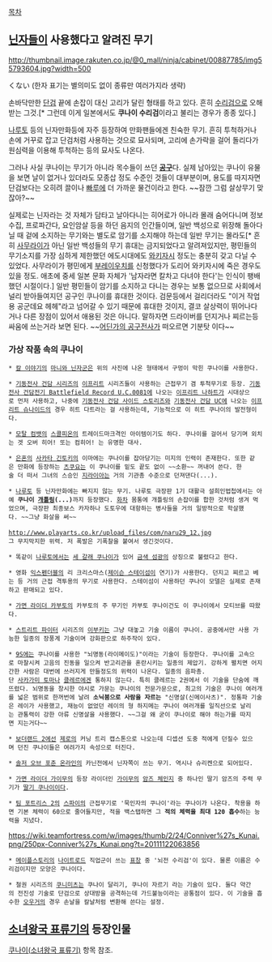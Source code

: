 [[목차]]
== [[닌자]]들이 사용했다고 알려진 무기 ==
http://thumbnail.image.rakuten.co.jp/@0_mall/ninja/cabinet/00887785/img55793604.jpg?width=500

くない (한자 표기는 별의미도 없이 종류만 여러가지라 생략)

손바닥만한 [[단검]] 끝에 손잡이 대신 고리가 달린 형태를 하고 있다. 흔히 [[수리검#s-1|수리검]]으로 오해받는 그것.[* 그런데 이게 일본에서도 '''쿠나이 수리검'''이라고 불리는 경우가 종종 있다.]

[[나루토#s-2|나루토]] 등의 닌자만화등에 자주 등장하여 만화팬들에겐 친숙한 무기. 흔히 투척하거나 손에 거꾸로 잡고 단검처럼 사용하는 것으로 묘사되며, 고리에 손가락을 걸어 돌리다가 원심력을 이용해 투척하는 등의 묘사도 나온다.

그러나 사실 쿠나이는 무기가 아니라 목수들이 쓰던 '''[[공구]]'''다. 실제 남아있는 쿠나이 유물을 보면 날이 없거나 있더라도 모종삽 정도 수준인 것들이 대부분이며, 용도를 따지자면 단검보다는 오히려 끌이나 [[크로우 바|빠루]]에 더 가까운 물건이라고 한다. ~~잠깐 그럼 살상무기 맞잖아?~~

실제로는 닌자라는 것 자체가 담타고 날아다니는 히어로가 아니라 몰래 숨어다니며 정보수집, 프로파간다, 요인암살 등을 하던 음지의 인간들이며, 일반 백성으로 위장해 돌아다닐 때 겉에 소지하는 무기와는 별도로 암기를 소지해야 하는데 일반 무기는 몰라도[* 흔히 [[사무라이]]가 아닌 일반 백성들의 무기 휴대는 금지되었다고 알려져있지만, 평민들의 무기소지를 가장 심하게 제한했던 에도시대에도 [[와키자시]] 정도는 충분히 갖고 다닐 수 있었다. 사무라이가 평민에게 [[기리스테고멘|부레이우치]]를 신청했다가 도리어 와키자시에 죽은 경우도 있을 정도. 애초에 중세 일본 문화 자체가 '남자라면 칼차고 다녀야 한다'는 인식이 팽배했던 시절이다.] 일반 평민들이 암기를 소지하고 다니는 경우는 보통 없으므로 사회에서 널리 받아들여지던 공구인 쿠나이를 휴대한 것이다. 검문등에서 걸리더라도 "이거 작업용 공군데요 헤헤"라고 넘어갈 수 있기 때문에 휴대한 것이지, 결코 살상력이 뛰어나다거나 다른 장점이 있어서 애용된 것은 아니다. 말하자면 드라이버를 던지거나 찌르는등 싸움에 쓰는거라 보면 된다. ~~[[아이작 클라크|어딘가의 공구전사]]가 떠오르면 기분탓 이다~~

=== 가상 작품 속의 쿠나이 ===
 * [[칼 이야기]]의 [[마니와 닌자군]]은 위의 사진에 나온 형태에서 구멍이 막힌 쿠나이를 사용한다.

 * [[기동전사 건담 시리즈]]의 [[이프리트]] 시리즈들이 사용하는 근접무기 겸 투척무기로 등장. [[기동전사 건담전기 Battlefield Record U.C.0081]]에 나오는 [[이프리트 나하트]]가 시대상으로 먼저 사용하고, 나중에 [[기동전사 건담 사이드 스토리즈]]와 [[기동전사 건담 UC]]에 나오는 [[이프리트 슈나이드]]의 경우 히트 다트라는 걸 사용하는데, 기능적으로 이 히트 쿠나이의 발전형이다.

 * [[모탈 컴뱃]]의 [[스콜피온]]의 트레이드마크격인 아이템이기도 하다. 쿠나이를 걸어서 당기며 외치는 겟 오버 히어! 또는 컴히어! 는 유명한 대사.

 * [[은혼]]의 [[사카타 긴토키]]의 이마에는 쿠나이를 잡아당기는 미지의 인력이 존재한다. 또한 같은 만화에 등장하는 [[츠쿠요]]는 이 쿠나이를 밑도 끝도 없이 ~~소환~~ 꺼내어 쓴다. 한술 더 떠서 그녀의 스승인 [[지라이아]]는 거의 기관총 수준으로 던져댄다(...).

 * [[나루토#s-2|나루토]] 등 닌자만화에는 빠지지 않는 무기. 나루토 극장판 1기 대활극 설희인법첩에서는 아예 '''쿠나이 [[개틀링]](...)'''까지 등장했다. [[화차]] 몸통에 개틀링의 손잡이를 합한 것처럼 생겨 먹었으며, 극장판 최종보스 카자하나 도토우에 대항하는 병사들을 거의 일방적으로 학살했다. ~~그냥 화살을 써~~
 
 http://www.playarts.co.kr/upload_files/com/naru29_12.jpg
 그 무지막지한 위력. 저 폭발은 기폭찰을 붙여서 생긴것이다.

 * 똑같이 [[나루토#s-2|나루토]]에서는 [[비뢰신의 술법|세 갈래 쿠나이]]가 있어 [[나미카제 미나토|금색 섬광]]의 상징으로 불렸다고 한다.

 * 영화 [[익스펜더블]]의 리 크리스마스([[제이슨 스테이섬]]이 연기)가 사용한다. 던지고 찌르고 베는 등 거의 근접 격투용의 무기로 사용한다. 스테이섬이 사용하던 쿠나이 모델은 실제로 존재하고 판매되고 있다.

 * [[가면 라이더 카부토]]의 카부토의 주 무기인 카부토 쿠나이건도 이 쿠나이에서 모티브를 따왔다.

 * [[스트리트 파이터]] 시리즈의 [[이부키]]는 그냥 대놓고 기술 이름이 쿠나이. 공중에서만 사용 가능한 일종의 장풍계 기술이며 강화판으로 하주작이 있다.

 * [[9S]]에는 쿠나이를 사용한 "뇌명동(라이메이도)"이라는 기술이 등장한다. 쿠나이를 고속으로 마찰시켜 고음의 진동을 일으켜 반고리관을 혼란시키는 일종의 제압기. 강하게 펼치면 어지간한 사람은 대번에 쓰러지게 만들정도의 위력이 나온다. 일종의 음파총.
 단 [[사카가미 토마]]나 [[클레르]]에겐 통하지 않는다. 특히 클레르는 2권에서 이 기술을 단숨에 깨뜨렸다. 뇌명동을 창시한 야시로 가문는 쿠나이의 전문가문으로, 최고의 기술은 쿠나이 여러개를 넓은 범위로 한꺼번에 날려 '''소닉붐으로 사람을 자르는''' "신명살(신메이사츠)". 정통파 기술은 레이가 사용했고, 재능이 없었던 레이의 형 하지메는 쿠나이 여러개를 일직선으로 날리는 관통력이 강한 아류 신명살을 사용했다. ~~그걸 왜 굳이 쿠나이로 해야 하는가를 따지면 지는거다~~

 * [[보더랜드 2]]에선 [[제로]]의 커닝 트리 캡스톤으로 나오는데 디셉션 도중 적에게 던질수 있으며 던진 쿠나이들은 여려가지 속성으로 터진다.

 * [[솔저 오브 포춘 온라인]]의 카닌전에서 닌자쪽이 쓰는 무기. 역시나 슈리켄으로 되어있다.

 * [[가면 라이더 가이무]]의 등장 라이더인 [[가이무]]의 [[폼 체인지|암즈 체인지]] 중 하나인 딸기 암즈의 주력 무기가 [[가이무#s-1.2.3.2|딸기 쿠나이]]이다.

 * [[팀 포트리스 2]]의 [[스파이(팀 포트리스 2)|스파이]]의 근접무기로 '묵인자의 쿠나이'라는 쿠나이가 나온다. 착용을 하면 기본 체력이 60으로 줄어들지만, 적을 백스탭하면 그 '''적의 체력을 최대 120 흡수'''하는 능력을 지녔다. 

https://wiki.teamfortress.com/w/images/thumb/2/24/Conniver%27s_Kunai.png/250px-Conniver%27s_Kunai.png?t=20111122063856

 * [[메이플스토리]]의 [[나이트로드(메이플스토리)|나이트로드]] 직업군이 쓰는 [[표창#s-1|표창]] 중 '뇌전 수리검'이 있다. 물론 이름은 수리검이지만 모양은 쿠나이다. 

 * 철권 시리즈의 [[쿠니미츠]]는 쿠나이 달리기, 쿠나이 자르기 라는 기술이 있다. 둘다 약간의 전진성 기술로 단검으로 상대방을 공격하는데 가드불능이라는 공통점이 있다. 이 기술을 흡수한 [[오우거]]의 경우 손날을 칼날처럼 변환해 쓴다는 설정.
== [[소녀왕국 표류기]]의 등장인물 ==
[[쿠나이(소녀왕국 표류기)]] 항목 참조.
